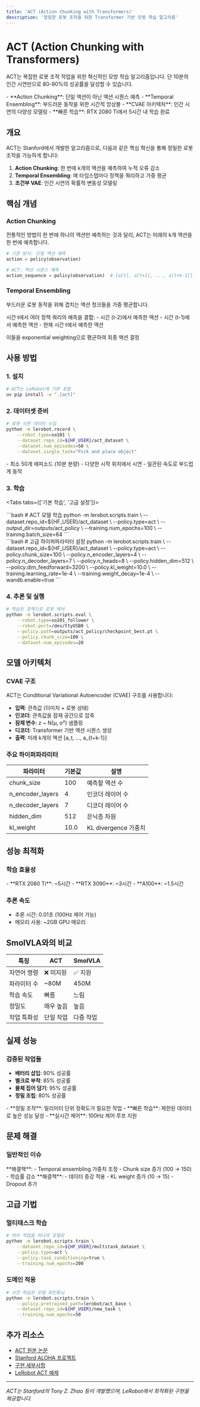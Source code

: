 ```yaml
---
title: 'ACT (Action Chunking with Transformers)'
description: '정밀한 로봇 조작을 위한 Transformer 기반 모방 학습 알고리즘'
---
```



# ACT (Action Chunking with Transformers)

ACT는 복잡한 로봇 조작 작업을 위한 혁신적인 모방 학습 알고리즘입니다. 단 10분의 인간 시연만으로 80-90%의 성공률을 달성할 수 있습니다.

<Callout type="tip" title="ACT의 특징">
  - **Action Chunking**: 단일 액션이 아닌 액션 시퀀스 예측
  - **Temporal Ensembling**: 부드러운 동작을 위한 시간적 앙상블
  - **CVAE 아키텍처**: 인간 시연의 다양성 모델링
  - **빠른 학습**: RTX 2080 Ti에서 5시간 내 학습 완료
</Callout>

## 개요

ACT는 Stanford에서 개발한 알고리즘으로, 다음과 같은 핵심 혁신을 통해 정밀한 로봇 조작을 가능하게 합니다:

1. **Action Chunking**: 한 번에 k개의 액션을 예측하여 누적 오류 감소
2. **Temporal Ensembling**: 매 타임스텝마다 정책을 쿼리하고 가중 평균
3. **조건부 VAE**: 인간 시연의 확률적 변동성 모델링

## 핵심 개념

### Action Chunking
전통적인 방법이 한 번에 하나의 액션만 예측하는 것과 달리, ACT는 미래의 k개 액션을 한 번에 예측합니다.

```python
# 기존 방식: 단일 액션 예측
action = policy(observation)

# ACT: 액션 시퀀스 예측
action_sequence = policy(observation)  # [a[t], a[t+1], ..., a[t+k-1]]
```

### Temporal Ensembling
부드러운 로봇 동작을 위해 겹치는 액션 청크들을 가중 평균합니다.

<Callout type="info" title="작동 원리">
  시간 t에서 여러 정책 쿼리의 예측을 결합:
  - 시간 (t-2)에서 예측한 액션
  - 시간 (t-1)에서 예측한 액션  
  - 현재 시간 t에서 예측한 액션
  
  이들을 exponential weighting으로 평균하여 최종 액션 결정
</Callout>

## 사용 방법

### 1. 설치

```bash
# ACT는 LeRobot에 기본 포함
uv pip install -e ".[act]"
```

### 2. 데이터셋 준비

```bash
# 로봇 시연 데이터 수집
python -m lerobot.record \
    --robot.type=so101 \
    --dataset.repo_id=${HF_USER}/act_dataset \
    --dataset.num_episodes=50 \
    --dataset.single_task="Pick and place object"
```

<Callout type="tip" title="데이터 수집 팁">
  - 최소 50개 에피소드 (10분 분량)
  - 다양한 시작 위치에서 시연
  - 일관된 속도로 부드럽게 동작
</Callout>

### 3. 학습

<Tabs tabs={['기본 학습', '고급 설정']}>
  <div class="tab-panel">
    ```bash
    # ACT 모델 학습
    python -m lerobot.scripts.train \
        --dataset.repo_id=${HF_USER}/act_dataset \
        --policy.type=act \
        --output_dir=outputs/act_policy \
        --training.num_epochs=100 \
        --training.batch_size=64
    ```
  </div>
  <div class="tab-panel">
    ```bash
    # 고급 하이퍼파라미터 설정
    python -m lerobot.scripts.train \
        --dataset.repo_id=${HF_USER}/act_dataset \
        --policy.type=act \
        --policy.chunk_size=100 \
        --policy.n_encoder_layers=4 \
        --policy.n_decoder_layers=7 \
        --policy.n_heads=8 \
        --policy.hidden_dim=512 \
        --policy.dim_feedforward=3200 \
        --policy.kl_weight=10.0 \
        --training.learning_rate=1e-4 \
        --training.weight_decay=1e-4 \
        --wandb.enable=true
    ```
  </div>
</Tabs>

### 4. 추론 및 실행

```bash
# 학습된 정책으로 로봇 제어
python -m lerobot.scripts.eval \
    --robot.type=so101_follower \
    --robot.port=/dev/ttyUSB0 \
    --policy.path=outputs/act_policy/checkpoint_best.pt \
    --policy.chunk_size=100 \
    --dataset.num_episodes=20
```

## 모델 아키텍처

### CVAE 구조
ACT는 Conditional Variational Autoencoder (CVAE) 구조를 사용합니다:
- **입력**: 관측값 (이미지 + 로봇 상태)
- **인코더**: 관측값을 잠재 공간으로 압축
- **잠재 변수**: z ~ N(μ, σ²) 샘플링
- **디코더**: Transformer 기반 액션 시퀀스 생성
- **출력**: 미래 k개의 액션 [a_t, ..., a_{t+k-1}]

### 주요 하이퍼파라미터

| 파라미터 | 기본값 | 설명 |
|---------|--------|------|
| chunk_size | 100 | 예측할 액션 수 |
| n_encoder_layers | 4 | 인코더 레이어 수 |
| n_decoder_layers | 7 | 디코더 레이어 수 |
| hidden_dim | 512 | 은닉층 차원 |
| kl_weight | 10.0 | KL divergence 가중치 |

## 성능 최적화

### 학습 효율성

<Callout type="tip" title="학습 시간">
  - **RTX 2080 Ti**: ~5시간
  - **RTX 3090**: ~3시간
  - **A100**: ~1.5시간
</Callout>

### 추론 속도
- 추론 시간: 0.01초 (100Hz 제어 가능)
- 메모리 사용: ~2GB GPU 메모리

## SmolVLA와의 비교

| 특징 | ACT | SmolVLA |
|-----|-----|---------|
| 자연어 명령 | ❌ 미지원 | ✅ 지원 |
| 파라미터 수 | ~80M | 450M |
| 학습 속도 | 빠름 | 느림 |
| 정밀도 | 매우 높음 | 높음 |
| 작업 특화성 | 단일 작업 | 다중 작업 |

## 실제 성능

### 검증된 작업들
- **배터리 삽입**: 90% 성공률
- **벨크로 부착**: 85% 성공률
- **물체 집어 담기**: 95% 성공률
- **정밀 조립**: 80% 성공률

<Callout type="success" title="ACT 활용 시나리오">
  - **정밀 조작**: 밀리미터 단위 정확도가 필요한 작업
  - **빠른 학습**: 제한된 데이터로 높은 성능 달성
  - **실시간 제어**: 100Hz 제어 루프 지원
</Callout>

## 문제 해결

### 일반적인 이슈

<Callout type="warning" title="액션이 떨리는 경우">
  **해결책**:
  - Temporal ensembling 가중치 조정
  - Chunk size 증가 (100 → 150)
  - 학습률 감소
</Callout>

<Callout type="danger" title="과적합 발생">
  **해결책**:
  - 데이터 증강 적용
  - KL weight 증가 (10 → 15)
  - Dropout 추가
</Callout>

## 고급 기법

### 멀티태스크 학습
```bash
# 여러 작업을 하나의 모델로
python -m lerobot.scripts.train \
    --dataset.repo_id=${HF_USER}/multitask_dataset \
    --policy.type=act \
    --policy.task_conditioning=true \
    --training.num_epochs=200
```

### 도메인 적응
```bash
# 사전 학습된 모델 파인튜닝
python -m lerobot.scripts.train \
    --policy.pretrained_path=lerobot/act_base \
    --dataset.repo_id=${HF_USER}/new_task \
    --training.num_epochs=50
```

## 추가 리소스

- [ACT 원본 논문](https://arxiv.org/abs/2304.13469)
- [Stanford ALOHA 프로젝트](https://tonyzhaozh.github.io/aloha/)
- [구현 세부사항](https://github.com/tonyzhaozh/act)
- [LeRobot ACT 예제](https://github.com/huggingface/notebooks/blob/main/lerobot/training-act.ipynb)

---

*ACT는 Stanford의 Tony Z. Zhao 등이 개발했으며, LeRobot에서 최적화된 구현을 제공합니다.*